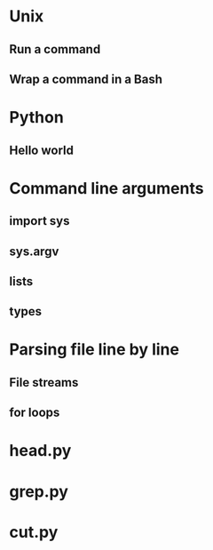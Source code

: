 # Unix

## Run a command

## Wrap a command in a Bash

# Python

## Hello world 


# Command line arguments

## import sys

## sys.argv

## lists

## types

# Parsing file line by line

## File streams

## for loops

# head.py

# grep.py

# cut.py